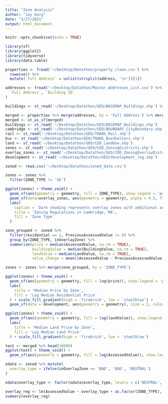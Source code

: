 ```yaml
---
title: "Zone Analysis"
author: "Jay Garg"
date: "3/27/2021"
output: html_document
---
```


```r
knitr::opts_chunk$set(echo = TRUE)

library(sf)
library(ggplot2)
library(tidyverse)
library(data.table)
```

```r

properties <- fread('~/Desktop/Datathon/property_clean.csv') %>%
  rowwise() %>%
  mutate(`Full Address` = unlist(strsplit(address, '\n'))[1])

addresses <- fread('~/Desktop/Datathon/Master_Addresses_List.csv') %>% select(
  `Full Address`, `Building ID`
)

buildings <- st_read('~/Desktop/Datathon/GEO/BASEMAP_Buildings.shp') %>% select(geometry, BldgID)

merged <- properties %>% merge(addresses, by = 'Full Address') %>% merge(buildings, by.x = 'Building ID', by.y = 'BldgID')
merged <- st_as_sf(merged)
buildings <- st_read('~/Desktop/Datathon/GEO/BASEMAP_Buildings.shp')
cambridge <- st_read('~/Desktop/Datathon/GEO/BOUNDARY_CityBoundary.shp')$geometry
rail <- st_read('~/Desktop/Datathon/GEO/TRANS_Rail.shp')
bus <- st_read('~/Desktop/Datathon/GEO/TRANS_BusShelters.shp')
land <- st_read('~/Desktop/Datathon/GEO/CDD_LandUse.shp')
zones <- st_read('~/Desktop/Datathon/GEO/CDD_ZoningDistricts.shp')
overlay_zones <- st_read('~/Desktop/Datathon/GEO/CDD_ZoningOverlayDistricts.shp')
development <- st_read('~/Desktop/Datathon/GEO/development_log.shp')

zoned <- read.csv('~/Desktop/Datathon/zoned_data.csv')

```

```r

zones <- zones %>%
  filter(ZONE_TYPE != 'SD')

ggplot(zones) + theme_void() + 
  geom_sf(aes(geometry = geometry, fill = ZONE_TYPE), show.legend = 'polygon') +
  geom_sf(data=overlay_zones, aes(geometry = geometry), alpha = 0.5, fill = 'black') +
  labs(
    caption = 'Dark shading represents overlay zones with additional aesthetic regulations.',
    title = 'Zoning Regulations in Cambridge, MA',
    fill = 'Zone Type'
  )

```

```r

zone_grouped <- zoned %>% 
  filter(residential == 1, PreviousAssessedValue != 0) %>%
  group_by(ZONE_TYPE, inOverlayZone) %>%
  summarize(price = median(AssessedValue, na.rm = TRUE),
            buildingValue = median(BuildingValue, na.rm = TRUE),
            landValue = median(LandValue, na.rm = TRUE),
            value_change = mean((AssessedValue - PreviousAssessedValue) / PreviousAssessedValue * 100), na.rm = TRUE)

zones <- zones %>% merge(zone_grouped, by = 'ZONE_TYPE')

ggplot(zones) + theme_void() + 
  geom_sf(aes(geometry = geometry, fill = log(price)), show.legend = 'polygon') +
  labs(
    title = 'Median Price by Zone',
    fill = 'Log Median Residential Price'
  ) + scale_fill_gradient(high = 'firebrick', low = 'steelblue') +
  geom_sf(data = development, aes(geometry = geometry), size = 2, color = 'black')

ggplot(zones) + theme_void() + 
  geom_sf(aes(geometry = geometry, fill = log(landValue)), show.legend = 'polygon') +
  labs(
    title = 'Median Land Price by Zone',
    fill = 'Log Median Land Price'
  ) + scale_fill_gradient(high = 'firebrick', low = 'steelblue')

test <- merged %>% head(10000)
ggplot(test) + theme_void() +
  geom_sf(aes(geometry = geometry, fill = log(AssessedValue)), show.legend = 'polygon')

```

```r

odata <- zoned %>% mutate(
  overlay_type = ifelse(inOverlayZone == 'BAD', 'BAD', 'NEUTRAL')
)

odata$overlay_type <- factor(odata$overlay_type, levels = c('NEUTRAL', 'BAD'))

overlay_reg <- lm(AssessedValue ~ overlay_type + as.factor(ZONE_TYPE), data = odata)
summary(overlay_reg)

```




























